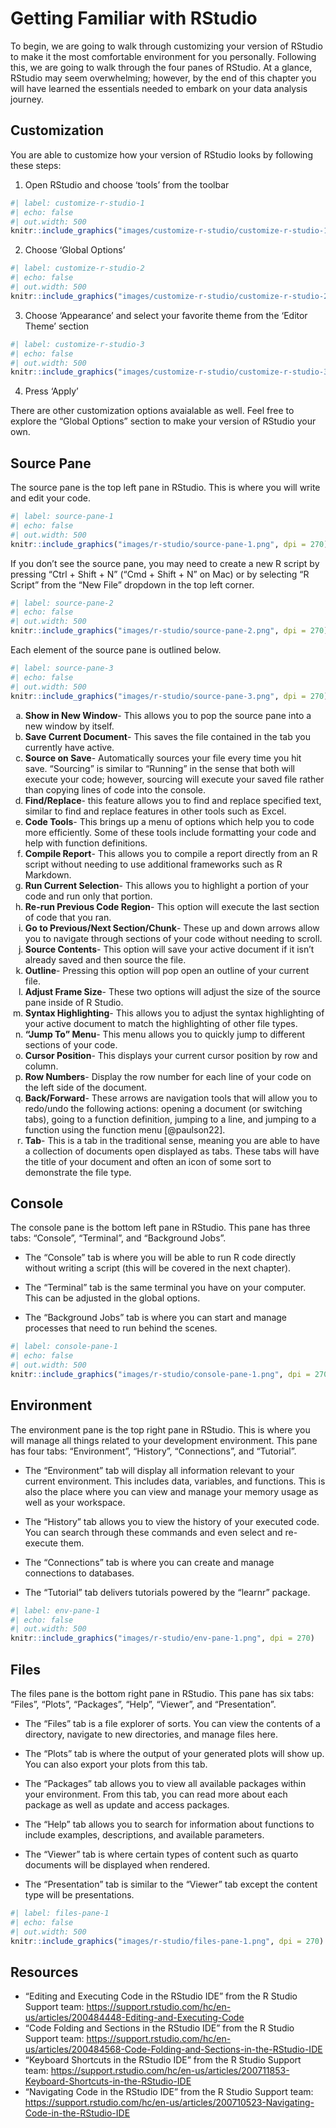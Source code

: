 # Getting Familiar with RStudio

To begin, we are going to walk through customizing your version of RStudio to make it the most comfortable environment for you personally. Following this, we are going to walk through the four panes of RStudio. At a glance, RStudio may seem overwhelming; however, by the end of this chapter you will have learned the essentials needed to embark on your data analysis journey.

## Customization

You are able to customize how your version of RStudio looks by following these steps:

1. Open RStudio and choose ‘tools’ from the toolbar

```r
#| label: customize-r-studio-1
#| echo: false
#| out.width: 500
knitr::include_graphics("images/customize-r-studio/customize-r-studio-1.png", dpi = 270)
```

2. Choose ‘Global Options’

```r
#| label: customize-r-studio-2
#| echo: false
#| out.width: 500
knitr::include_graphics("images/customize-r-studio/customize-r-studio-2.png", dpi = 270)
```

3. Choose ‘Appearance’ and select your favorite theme from the ‘Editor Theme’ section

```r
#| label: customize-r-studio-3
#| echo: false
#| out.width: 500
knitr::include_graphics("images/customize-r-studio/customize-r-studio-3.png", dpi = 270)
```

4. Press ‘Apply’

There are other customization options avaialable as well. Feel free to explore the "Global Options" section to make your version of RStudio your own.

## Source Pane

The source pane is the top left pane in RStudio. This is where you will write and edit your code.

```r
#| label: source-pane-1
#| echo: false
#| out.width: 500
knitr::include_graphics("images/r-studio/source-pane-1.png", dpi = 270)
```

If you don't see the source pane, you may need to create a new R script by pressing “Ctrl + Shift + N” ("Cmd + Shift + N" on Mac) or by selecting “R Script” from the “New File” dropdown in the top left corner.

```r
#| label: source-pane-2
#| echo: false
#| out.width: 500
knitr::include_graphics("images/r-studio/source-pane-2.png", dpi = 270)
```

Each element of the source pane is outlined below.

```r
#| label: source-pane-3
#| echo: false
#| out.width: 500
knitr::include_graphics("images/r-studio/source-pane-3.png", dpi = 270)
```

a. **Show in New Window**- This allows you to pop the source pane into a new window by itself.
b. **Save Current Document**- This saves the file contained in the tab you currently have active.
c. **Source on Save**- Automatically sources your file every time you hit save. "Sourcing" is similar to "Running" in the sense that both will execute your code; however, sourcing will execute your saved file rather than copying lines of code into the console.
d. **Find/Replace**- this feature allows you to find and replace specified text, similar to find and replace features in other tools such as Excel.
e. **Code Tools**- This brings up a menu of options which help you to code more efficiently. Some of these tools include formatting your code and help with function definitions.
f. **Compile Report**- This allows you to compile a report directly from an R script without needing to use additional frameworks such as R Markdown.
g. **Run Current Selection**- This allows you to highlight a portion of your code and run only that portion.
h. **Re-run Previous Code Region**- This option will execute the last section of code that you ran.
i. **Go to Previous/Next Section/Chunk**- These up and down arrows allow you to navigate through sections of your code without needing to scroll.
j. **Source Contents**- This option will save your active document if it isn't already saved and then source the file.
k. **Outline**- Pressing this option will pop open an outline of your current file.
l. **Adjust Frame Size**- These two options will adjust the size of the source pane inside of R Studio.
m. **Syntax Highlighting**- This allows you to adjust the syntax highlighting of your active document to match the highlighting of other file types.
n. **"Jump To" Menu**- This menu allows you to quickly jump to different sections of your code.
o. **Cursor Position**- This displays your current cursor position by row and column.
p. **Row Numbers**- Display the row number for each line of your code on the left side of the document.
q. **Back/Forward**- These arrows are navigation tools that will allow you to redo/undo the following actions: opening a document (or switching tabs), going to a function definition, jumping to a line, and jumping to a function using the function menu [@paulson22].
r. **Tab**- This is a tab in the traditional sense, meaning you are able to have a collection of documents open displayed as tabs. These tabs will have the title of your document and often an icon of some sort to demonstrate the file type.

## Console

The console pane is the bottom left pane in RStudio. This pane has three tabs: "Console", "Terminal", and "Background Jobs".

- The "Console" tab is where you will be able to run R code directly without writing a script (this will be covered in the next chapter).

- The "Terminal" tab is the same terminal you have on your computer. This can be adjusted in the global options.

- The "Background Jobs" tab is where you can start and manage processes that need to run behind the scenes.

```r
#| label: console-pane-1
#| echo: false
#| out.width: 500
knitr::include_graphics("images/r-studio/console-pane-1.png", dpi = 270)
```

## Environment

The environment pane is the top right pane in RStudio. This is where you will manage all things related to your development environment. This pane has four tabs: "Environment", "History", "Connections", and "Tutorial".

- The "Environment" tab will display all information relevant to your current environment. This includes data, variables, and functions. This is also the place where you can view and manage your memory usage as well as your workspace.

- The "History" tab allows you to view the history of your executed code. You can search through these commands and even select and re-execute them.

- The "Connections" tab is where you can create and manage connections to databases.

- The "Tutorial" tab delivers tutorials powered by the "learnr" package.

```r
#| label: env-pane-1
#| echo: false
#| out.width: 500
knitr::include_graphics("images/r-studio/env-pane-1.png", dpi = 270)
```

## Files

The files pane is the bottom right pane in RStudio. This pane has six tabs: "Files", "Plots", "Packages", "Help", "Viewer", and "Presentation".

- The "Files" tab is a file explorer of sorts. You can view the contents of a directory, navigate to new directories, and manage files here.

- The "Plots" tab is where the output of your generated plots will show up. You can also export your plots from this tab.

- The "Packages" tab allows you to view all available packages within your environment. From this tab, you can read more about each package as well as update and access packages.

- The "Help" tab allows you to search for information about functions to include examples, descriptions, and available parameters.

- The "Viewer" tab is where certain types of content such as quarto documents will be displayed when rendered.

- The "Presentation" tab is similar to the "Viewer" tab except the content type will be presentations.

```r
#| label: files-pane-1
#| echo: false
#| out.width: 500
knitr::include_graphics("images/r-studio/files-pane-1.png", dpi = 270)
```

## Resources

- "Editing and Executing Code in the RStudio IDE" from the R Studio Support team: <https://support.rstudio.com/hc/en-us/articles/200484448-Editing-and-Executing-Code>
- "Code Folding and Sections in the RStudio IDE" from the R Studio Support team: <https://support.rstudio.com/hc/en-us/articles/200484568-Code-Folding-and-Sections-in-the-RStudio-IDE>
- "Keyboard Shortcuts in the RStudio IDE" from the R Studio Support team: <https://support.rstudio.com/hc/en-us/articles/200711853-Keyboard-Shortcuts-in-the-RStudio-IDE>
- "Navigating Code in the RStudio IDE" from the R Studio Support team: <https://support.rstudio.com/hc/en-us/articles/200710523-Navigating-Code-in-the-RStudio-IDE>